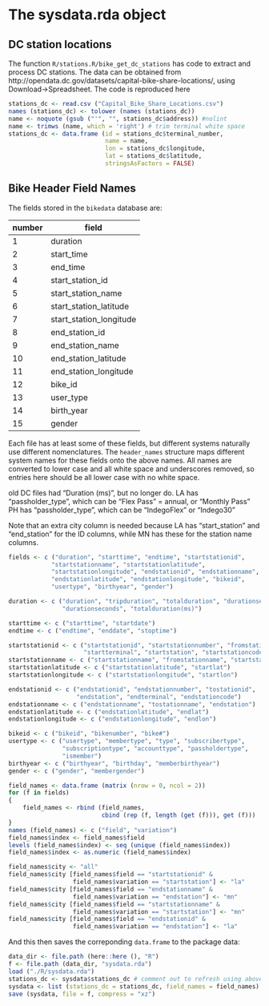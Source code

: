 # The sysdata.rda object

## DC station locations

The function `R/stations.R/bike_get_dc_stations` has code to extract and process
DC stations. The data can be obtained from 
http://opendata.dc.gov/datasets/capital-bike-share-locations/, using
Download->Spreadsheet. The code is reproduced here
```r
stations_dc <- read.csv ("Capital_Bike_Share_Locations.csv")
names (stations_dc) <- tolower (names (stations_dc))
name <- noquote (gsub ("'", "", stations_dc$address)) #nolint
name <- trimws (name, which = 'right') # trim terminal white space
stations_dc <- data.frame (id = stations_dc$terminal_number,
                           name = name,
                           lon = stations_dc$longitude,
                           lat = stations_dc$latitude,
                           stringsAsFactors = FALSE)
```

## Bike Header Field Names

The fields stored in the `bikedata` database are:

| number | field                   |
| ----   | ----------------------- |
| 1      | duration                |
| 2      | start_time              |
| 3      | end_time                |
| 4      | start_station_id        |
| 5      | start_station_name      |
| 6      | start_station_latitude  |
| 7      | start_station_longitude |
| 8      | end_station_id          |
| 9      | end_station_name        |
| 10     | end_station_latitude    |
| 11     | end_station_longitude   |
| 12     | bike_id                 |
| 13     | user_type               |
| 14     | birth_year              |
| 15     | gender                  |

Each file has at least some of these fields, but different systems naturally use
different nomenclatures. The `header_names` structure maps different system
names for these fields onto the above names. All names are converted to lower
case and all white space and underscores removed, so entries here should be all
lower case with no white space.

old DC files had "Duration (ms)", but no longer do.
LA has "passholder_type", which can be "Flex Pass" = annual, or "Monthly Pass"
PH has "passholder_type", which can be "IndegoFlex" or "Indego30"

Note that an extra city column is needed because LA has "start_station" and
"end_station" for the ID columns, while MN has these for the station name
columns.

```r
fields <- c ("duration", "starttime", "endtime", "startstationid",
            "startstationname", "startstationlatitude",
            "startstationlongitude", "endstationid", "endstationname",
            "endstationlatitude", "endstationlongitude", "bikeid",
            "usertype", "birthyear", "gender")

duration <- c ("duration", "tripduration", "totalduration", "durationsec",
               "durationseconds", "totalduration(ms)")

starttime <- c ("starttime", "startdate")
endtime <- c ("endtime", "enddate", "stoptime")

startstationid <- c ("startstationid", "startstationnumber", "fromstationid",
                     "startterminal", "startstation", "startstationcode")
startstationname <- c ("startstationname", "fromstationname", "startstation")
startstationlatitude <- c ("startstationlatitude", "startlat")
startstationlongitude <- c ("startstationlongitude", "startlon")

endstationid <- c ("endstationid", "endstationnumber", "tostationid",
                   "endstation", "endterminal", "endstationcode")
endstationname <- c ("endstationname", "tostationname", "endstation")
endstationlatitude <- c ("endstationlatitude", "endlat")
endstationlongitude <- c ("endstationlongitude", "endlon")

bikeid <- c ("bikeid", "bikenumber", "bike#")
usertype <- c ("usertype", "membertype", "type", "subscribertype",
               "subscriptiontype", "accounttype", "passholdertype",
               "ismember")
birthyear <- c ("birthyear", "birthday", "memberbirthyear")
gender <- c ("gender", "membergender")

field_names <- data.frame (matrix (nrow = 0, ncol = 2))
for (f in fields)
{
    field_names <- rbind (field_names,
                          cbind (rep (f, length (get (f))), get (f)))
}
names (field_names) <- c ("field", "variation")
field_names$index <- field_names$field
levels (field_names$index) <- seq (unique (field_names$index))
field_names$index <- as.numeric (field_names$index)

field_names$city <- "all"
field_names$city [field_names$field == "startstationid" &
                  field_names$variation == "startstation"] <- "la"
field_names$city [field_names$field == "endstationname" &
                  field_names$variation == "endstation"] <- "mn"
field_names$city [field_names$field == "startstationname" &
                  field_names$variation == "startstation"] <- "mn"
field_names$city [field_names$field == "endstationid" &
                  field_names$variation == "endstation"] <- "la"
```

And this then saves the correponding `data.frame` to the package data:
```r
data_dir <- file.path (here::here (), "R")
f <- file.path (data_dir, "sysdata.rda")
load ("./R/sysdata.rda")
stations_dc <- sysdata$stations_dc # comment out to refresh using above code
sysdata <- list (stations_dc = stations_dc, field_names = field_names)
save (sysdata, file = f, compress = "xz")
```
